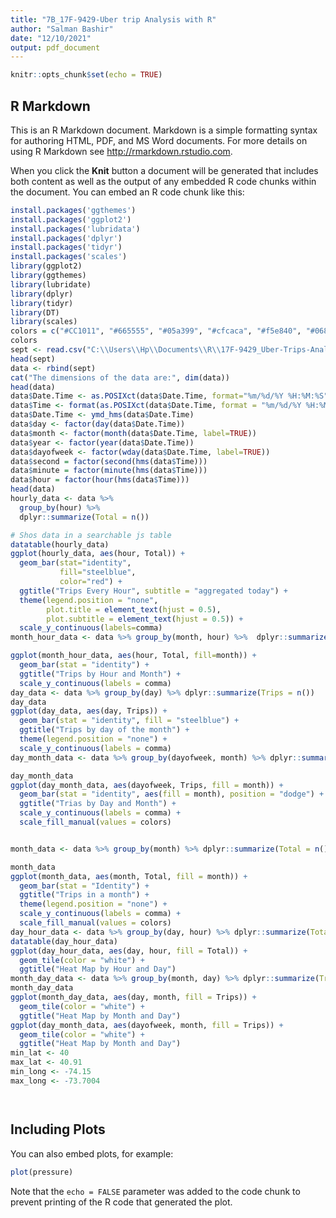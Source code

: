 ```yaml
---
title: "7B_17F-9429-Uber trip Analysis with R"
author: "Salman Bashir"
date: "12/10/2021"
output: pdf_document
---
```


```r
knitr::opts_chunk$set(echo = TRUE)
```

## R Markdown

This is an R Markdown document. Markdown is a simple formatting syntax for authoring HTML, PDF, and MS Word documents. For more details on using R Markdown see <http://rmarkdown.rstudio.com>.

When you click the **Knit** button a document will be generated that includes both content as well as the output of any embedded R code chunks within the document. You can embed an R code chunk like this:

```r
install.packages('ggthemes')
install.packages('ggplot2')
install.packages('lubridata')
install.packages('dplyr')
install.packages('tidyr')
install.packages('scales')
library(ggplot2)
library(ggthemes)
library(lubridate)
library(dplyr)
library(tidyr)
library(DT)
library(scales)
colors = c("#CC1011", "#665555", "#05a399", "#cfcaca", "#f5e840", "#0683c9", "#e075b0")
colors
sept <- read.csv("C:\\Users\\Hp\\Documents\\R\\17F-9429_Uber-Trips-Analysis\\uber-raw-data-sep14.csv")
head(sept)
data <- rbind(sept)
cat("The dimensions of the data are:", dim(data))
head(data)
data$Date.Time <- as.POSIXct(data$Date.Time, format="%m/%d/%Y %H:%M:%S")
data$Time <- format(as.POSIXct(data$Date.Time, format = "%m/%d/%Y %H:%M:%S"), format="%H:%M:%S")
data$Date.Time <- ymd_hms(data$Date.Time)
data$day <- factor(day(data$Date.Time))
data$month <- factor(month(data$Date.Time, label=TRUE))
data$year <- factor(year(data$Date.Time))
data$dayofweek <- factor(wday(data$Date.Time, label=TRUE))
data$second = factor(second(hms(data$Time)))
data$minute = factor(minute(hms(data$Time)))
data$hour = factor(hour(hms(data$Time)))
head(data)
hourly_data <- data %>% 
  group_by(hour) %>% 
  dplyr::summarize(Total = n())

# Shos data in a searchable js table
datatable(hourly_data)
ggplot(hourly_data, aes(hour, Total)) + 
  geom_bar(stat="identity", 
           fill="steelblue", 
           color="red") + 
  ggtitle("Trips Every Hour", subtitle = "aggregated today") + 
  theme(legend.position = "none", 
        plot.title = element_text(hjust = 0.5), 
        plot.subtitle = element_text(hjust = 0.5)) + 
  scale_y_continuous(labels=comma)
month_hour_data <- data %>% group_by(month, hour) %>%  dplyr::summarize(Total = n())

ggplot(month_hour_data, aes(hour, Total, fill=month)) + 
  geom_bar(stat = "identity") + 
  ggtitle("Trips by Hour and Month") + 
  scale_y_continuous(labels = comma)
day_data <- data %>% group_by(day) %>% dplyr::summarize(Trips = n())
day_data
ggplot(day_data, aes(day, Trips)) + 
  geom_bar(stat = "identity", fill = "steelblue") +
  ggtitle("Trips by day of the month") + 
  theme(legend.position = "none") + 
  scale_y_continuous(labels = comma)
day_month_data <- data %>% group_by(dayofweek, month) %>% dplyr::summarize(Trips = n())

day_month_data
ggplot(day_month_data, aes(dayofweek, Trips, fill = month)) + 
  geom_bar(stat = "identity", aes(fill = month), position = "dodge") + 
  ggtitle("Trias by Day and Month") + 
  scale_y_continuous(labels = comma) + 
  scale_fill_manual(values = colors)


month_data <- data %>% group_by(month) %>% dplyr::summarize(Total = n())

month_data
ggplot(month_data, aes(month, Total, fill = month)) + 
  geom_bar(stat = "Identity") + 
  ggtitle("Trips in a month") + 
  theme(legend.position = "none") + 
  scale_y_continuous(labels = comma) + 
  scale_fill_manual(values = colors)
day_hour_data <- data %>% group_by(day, hour) %>% dplyr::summarize(Total = n())
datatable(day_hour_data)
ggplot(day_hour_data, aes(day, hour, fill = Total)) + 
  geom_tile(color = "white") + 
  ggtitle("Heat Map by Hour and Day")
month_day_data <- data %>% group_by(month, day) %>% dplyr::summarize(Trips = n())
month_day_data
ggplot(month_day_data, aes(day, month, fill = Trips)) + 
  geom_tile(color = "white") + 
  ggtitle("Heat Map by Month and Day")
ggplot(day_month_data, aes(dayofweek, month, fill = Trips)) + 
  geom_tile(color = "white") + 
  ggtitle("Heat Map by Month and Day")
min_lat <- 40 
max_lat <- 40.91
min_long <- -74.15
max_long <- -73.7004




```

## Including Plots

You can also embed plots, for example:

```r
plot(pressure)
```

Note that the `echo = FALSE` parameter was added to the code chunk to prevent printing of the R code that generated the plot.
